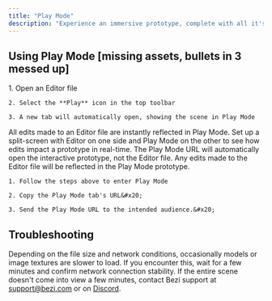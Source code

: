 ```yaml
---
title: "Play Mode"
description: "Experience an immersive prototype, complete with all it's animations and interactions."
---
```


## Using Play Mode \[missing assets, bullets in 3 messed up]

<AccordionGroup>
  <Accordion title="Entering Play Mode" defaultOpen={false}>
    1. Open an Editor file

    2. Select the **Play** icon in the top toolbar

    3. A new tab will automatically open, showing the scene in Play Mode
  </Accordion>

  <Accordion title="Seeing real-time edits in Play Mode" defaultOpen={false}>
    All edits made to an Editor file are instantly reflected in Play Mode. Set up a split-screen with Editor on one side and Play Mode on the other to see how edits impact a prototype in real-time.
  </Accordion>

  <Accordion title="Sharing Play Mode prototypes" defaultOpen={false}>
    The Play Mode URL will automatically open the interactive prototype, not the Editor file. Any edits made to the Editor file will be reflected in the Play Mode prototype.&#x20;

    1. Follow the steps above to enter Play Mode

    2. Copy the Play Mode tab's URL&#x20;

    3. Send the Play Mode URL to the intended audience.&#x20;
  </Accordion>
</AccordionGroup>

## Troubleshooting&#x20;

Depending on the file size and network conditions, occasionally models or image textures are slower to load. If you encounter this, wait for a few minutes and confirm network connection stability. If the entire scene doesn't come into view a few minutes, contact Bezi support at [support@bezi.com](mailto:support@bezi.com) or on [Discord](https://bezel.it/community).